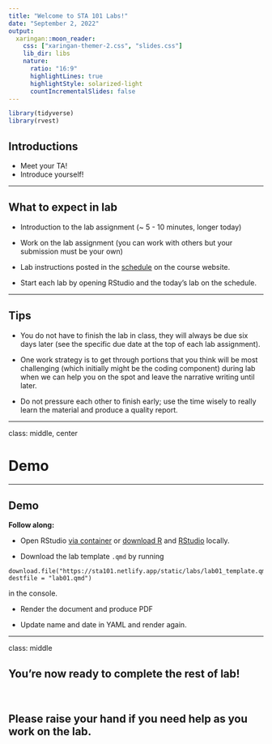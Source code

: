 ```yaml
---
title: "Welcome to STA 101 Labs!"
date: "September 2, 2022"
output:
  xaringan::moon_reader:
    css: ["xaringan-themer-2.css", "slides.css"]
    lib_dir: libs
    nature:
      ratio: "16:9"
      highlightLines: true
      highlightStyle: solarized-light
      countIncrementalSlides: false
---
```


```r
library(tidyverse)
library(rvest)
```

## Introductions

- Meet your TA!
- Introduce yourself!

---

## What to expect in lab 

- Introduction to the lab assignment (~ 5 - 10 minutes, longer today)

- Work on the lab assignment (you can work with others but your submission must be your own)

- Lab instructions posted in the [schedule](https://sta101-fa22.netlify.app/static/schedule/schedule.html) on the course website.

- Start each lab by opening RStudio and the today's lab on the schedule.
  
---

## Tips

- You do not have to finish the lab in class, they will always be due six days later (see the specific due date at the top of each lab assignment).

- One work strategy is to get through portions that you think will be most challenging (which initially might be the coding component) during lab when we can help you on the spot and leave the narrative writing until later.

- Do not pressure each other to finish early; use the time wisely to really learn the material and produce a quality report.

---

class: middle, center

# Demo

---

## Demo

**Follow along:** 

- Open RStudio [via container](https://cmgr.oit.duke.edu/containers) or [download R](https://cran.r-project.org/ ) and [RStudio](https://www.rstudio.com/products/rstudio/download/#download ) locally.

- Download the lab template `.qmd` by running 
```
download.file("https://sta101.netlify.app/static/labs/lab01_template.qmd",
destfile = "lab01.qmd")
```
in the console.

- Render the document and produce PDF 

- Update name and date in YAML and render again.
  
---

class: middle 

## You're now ready to complete the rest of lab!

<br>

## Please raise your hand if you need help as you work on the lab.
  

